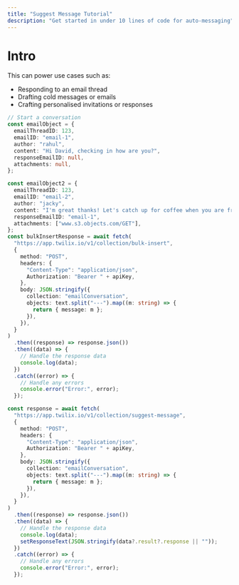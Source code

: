 ```yaml
---
title: "Suggest Message Tutorial"
description: "Get started in under 10 lines of code for auto-messaging"
---
```


# Intro

This can power use cases such as:

- Responding to an email thread
- Drafting cold messages or emails
- Crafting personalised invitations or responses

<Snippet file="installation.mdx" />

```typescript
// Start a conversation
const emailObject = {
  emailThreadID: 123,
  emailID: "email-1",
  author: "rahul",
  content: "Hi David, checking in how are you?",
  responseEmailID: null,
  attachments: null,
};

const emailObject2 = {
  emailThreadID: 123,
  emailID: "email-2",
  author: "jacky",
  content: "I'm great thanks! Let's catch up for coffee when you are free.",
  responseEmailID: "email-1",
  attachments: ["www.s3.objects.com/GET"],
};
const bulkInsertResponse = await fetch(
  "https://app.twilix.io/v1/collection/bulk-insert",
  {
    method: "POST",
    headers: {
      "Content-Type": "application/json",
      Authorization: "Bearer " + apiKey,
    },
    body: JSON.stringify({
      collection: "emailConversation",
      objects: text.split("---").map((m: string) => {
        return { message: m };
      }),
    }),
  }
)
  .then((response) => response.json())
  .then((data) => {
    // Handle the response data
    console.log(data);
  })
  .catch((error) => {
    // Handle any errors
    console.error("Error:", error);
  });

const response = await fetch(
  "https://app.twilix.io/v1/collection/suggest-message",
  {
    method: "POST",
    headers: {
      "Content-Type": "application/json",
      Authorization: "Bearer " + apiKey,
    },
    body: JSON.stringify({
      collection: "emailConversation",
      objects: text.split("---").map((m: string) => {
        return { message: m };
      }),
    }),
  }
)
  .then((response) => response.json())
  .then((data) => {
    // Handle the response data
    console.log(data);
    setResponseText(JSON.stringify(data?.result?.response || ""));
  })
  .catch((error) => {
    // Handle any errors
    console.error("Error:", error);
  });
```

